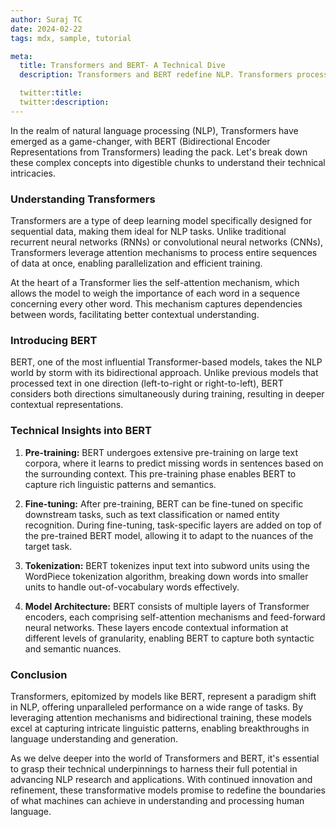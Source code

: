 ```yaml
---
author: Suraj TC
date: 2024-02-22
tags: mdx, sample, tutorial

meta:
  title: Transformers and BERT- A Technical Dive
  description: Transformers and BERT redefine NLP. Transformers process efficiently, while BERT excels in understanding context. BERT's pre-training and fine-tuning enable versatile applications, marking a new era in language processing.

  twitter:title:
  twitter:description:
---
```


In the realm of natural language processing (NLP), Transformers have emerged as a game-changer, with BERT (Bidirectional Encoder Representations from Transformers) leading the pack. Let's break down these complex concepts into digestible chunks to understand their technical intricacies.

### Understanding Transformers

Transformers are a type of deep learning model specifically designed for sequential data, making them ideal for NLP tasks. Unlike traditional recurrent neural networks (RNNs) or convolutional neural networks (CNNs), Transformers leverage attention mechanisms to process entire sequences of data at once, enabling parallelization and efficient training.

At the heart of a Transformer lies the self-attention mechanism, which allows the model to weigh the importance of each word in a sequence concerning every other word. This mechanism captures dependencies between words, facilitating better contextual understanding.

### Introducing BERT

BERT, one of the most influential Transformer-based models, takes the NLP world by storm with its bidirectional approach. Unlike previous models that processed text in one direction (left-to-right or right-to-left), BERT considers both directions simultaneously during training, resulting in deeper contextual representations.

### Technical Insights into BERT

1. **Pre-training:** BERT undergoes extensive pre-training on large text corpora, where it learns to predict missing words in sentences based on the surrounding context. This pre-training phase enables BERT to capture rich linguistic patterns and semantics.

2. **Fine-tuning:** After pre-training, BERT can be fine-tuned on specific downstream tasks, such as text classification or named entity recognition. During fine-tuning, task-specific layers are added on top of the pre-trained BERT model, allowing it to adapt to the nuances of the target task.

3. **Tokenization:** BERT tokenizes input text into subword units using the WordPiece tokenization algorithm, breaking down words into smaller units to handle out-of-vocabulary words effectively.

4. **Model Architecture:** BERT consists of multiple layers of Transformer encoders, each comprising self-attention mechanisms and feed-forward neural networks. These layers encode contextual information at different levels of granularity, enabling BERT to capture both syntactic and semantic nuances.

### Conclusion

Transformers, epitomized by models like BERT, represent a paradigm shift in NLP, offering unparalleled performance on a wide range of tasks. By leveraging attention mechanisms and bidirectional training, these models excel at capturing intricate linguistic patterns, enabling breakthroughs in language understanding and generation.

As we delve deeper into the world of Transformers and BERT, it's essential to grasp their technical underpinnings to harness their full potential in advancing NLP research and applications. With continued innovation and refinement, these transformative models promise to redefine the boundaries of what machines can achieve in understanding and processing human language.
